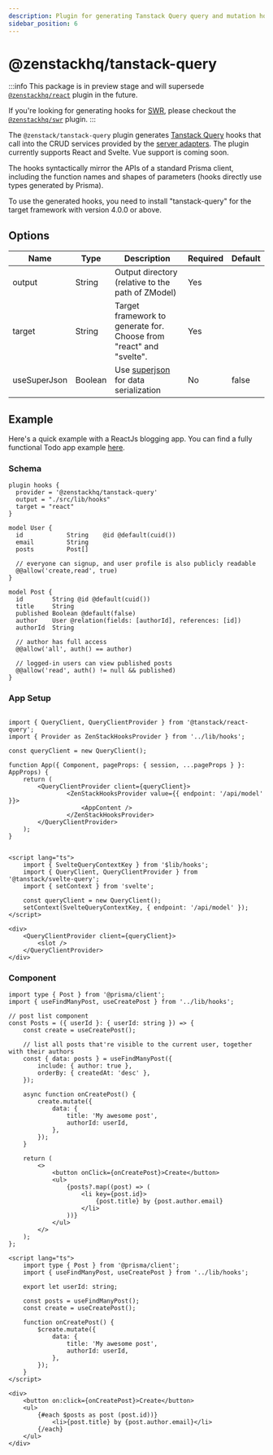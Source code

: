 ```yaml
---
description: Plugin for generating Tanstack Query query and mutation hooks
sidebar_position: 6
---
```



# @zenstackhq/tanstack-query

:::info
This package is in preview stage and will supersede [`@zenstackhq/react`](/docs/reference/plugins/react) plugin in the future.

If you're looking for generating hooks for [SWR](https://swr.vercel.app/), please checkout the [`@zenstackhq/swr`](/docs/reference/plugins/swr) plugin.
:::

The `@zenstack/tanstack-query` plugin generates [Tanstack Query](https://tanstack.com/query/latest) hooks that call into the CRUD services provided by the [server adapters](/docs/category/server-adapters). The plugin currently supports React and Svelte. Vue support is coming soon.

The hooks syntactically mirror the APIs of a standard Prisma client, including the function names and shapes of parameters (hooks directly use types generated by Prisma).

To use the generated hooks, you need to install "tanstack-query" for the target framework with version 4.0.0 or above.

## Options

| Name    | Type   | Description                                             | Required | Default |
| ------- | ------ | ------------------------------------------------------- | -------- | ------- |
| output  | String | Output directory (relative to the path of ZModel)                                        | Yes      |         |
| target  | String | Target framework to generate for. Choose from "react" and "svelte".                                        | Yes      |         |
| useSuperJson  | Boolean | Use [superjson](https://github.com/blitz-js/superjson) for data serialization                                        | No      | false        |

## Example

Here's a quick example with a ReactJs blogging app. You can find a fully functional Todo app example [here](https://github.com/zenstackhq/sample-todo-nextjs-tanstack).

### Schema

```zmodel title='/schema.zmodel'
plugin hooks {
  provider = '@zenstackhq/tanstack-query'
  output = "./src/lib/hooks"
  target = "react"
}

model User {
  id            String    @id @default(cuid())
  email         String
  posts         Post[]

  // everyone can signup, and user profile is also publicly readable
  @@allow('create,read', true)
}

model Post {
  id        String @id @default(cuid())
  title     String
  published Boolean @default(false)
  author    User @relation(fields: [authorId], references: [id])
  authorId  String

  // author has full access
  @@allow('all', auth() == author)

  // logged-in users can view published posts
  @@allow('read', auth() != null && published)
}
```

### App Setup

<Tabs>

<TabItem value="react" label="React">

```tsx

import { QueryClient, QueryClientProvider } from '@tanstack/react-query';
import { Provider as ZenStackHooksProvider } from '../lib/hooks';

const queryClient = new QueryClient();

function App({ Component, pageProps: { session, ...pageProps } }: AppProps) {
    return (
        <QueryClientProvider client={queryClient}>
                <ZenStackHooksProvider value={{ endpoint: '/api/model' }}>
                    <AppContent />
                </ZenStackHooksProvider>
        </QueryClientProvider>
    );
}

```

</TabItem>

<TabItem value="svelte" label="Svelte">

```svelte

<script lang="ts">
    import { SvelteQueryContextKey } from '$lib/hooks';
    import { QueryClient, QueryClientProvider } from '@tanstack/svelte-query';
    import { setContext } from 'svelte';

    const queryClient = new QueryClient();
    setContext(SvelteQueryContextKey, { endpoint: '/api/model' });
</script>

<div>
    <QueryClientProvider client={queryClient}>
        <slot />
    </QueryClientProvider>
</div>

```

</TabItem>

</Tabs>

### Component

<Tabs>
<TabItem value="react" label="React">

```tsx title='/src/components/Posts.tsx'
import type { Post } from '@prisma/client';
import { useFindManyPost, useCreatePost } from '../lib/hooks';

// post list component
const Posts = ({ userId }: { userId: string }) => {
    const create = useCreatePost();

    // list all posts that're visible to the current user, together with their authors
    const { data: posts } = useFindManyPost({
        include: { author: true },
        orderBy: { createdAt: 'desc' },
    });

    async function onCreatePost() {
        create.mutate({
            data: {
                title: 'My awesome post',
                authorId: userId,
            },
        });
    }

    return (
        <>
            <button onClick={onCreatePost}>Create</button>
            <ul>
                {posts?.map((post) => (
                    <li key={post.id}>
                        {post.title} by {post.author.email}
                    </li>
                ))}
            </ul>
        </>
    );
};
```

</TabItem>

<TabItem value="svelte" label="Svelte">

```svelte title='/src/components/Posts.svelte'
<script lang="ts">
    import type { Post } from '@prisma/client';
    import { useFindManyPost, useCreatePost } from '../lib/hooks';

    export let userId: string;

    const posts = useFindManyPost();
    const create = useCreatePost();

    function onCreatePost() {
        $create.mutate({
            data: {
                title: 'My awesome post',
                authorId: userId,
            },
        });
    }
</script>

<div>
    <button on:click={onCreatePost}>Create</button>
    <ul>
        {#each $posts as post (post.id))}
            <li>{post.title} by {post.author.email}</li>
        {/each}
    </ul>
</div>
```

</TabItem>
</Tabs>